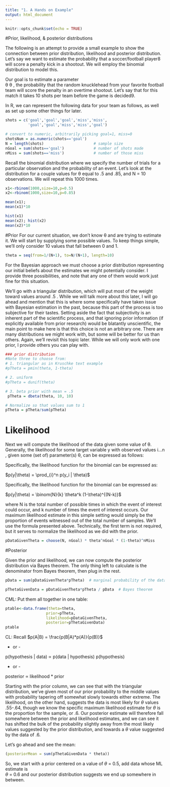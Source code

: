 ```yaml
---
title: "1. A Hands on Example"
output: html_document
---
```


```r
knitr::opts_chunk$set(echo = TRUE)
```
#Prior, likelihood, & posterior distributions

The following is an attempt to provide a small example to show the connection between prior distribution, likelihood and posterior distribution. Let’s say we want to estimate the probability that a soccer/football player8 will score a penalty kick in a shootout. We will employ the binomial distribution to model this.

Our goal is to estimate a parameter  
θ
θ , the probability that the random knucklehead from your favorite football team will score the penalty in an overtime shootout. Let’s say that for this match it takes 10 shots per team before the game is decided9.

In R, we can represent the following data for your team as follows, as well as set up some other things for later.
```r
shots = c('goal','goal','goal','miss','miss',
          'goal','goal','miss','miss','goal')

# convert to numeric, arbitrarily picking goal=1, miss=0
shotsNum = as.numeric(shots=='goal')
N = length(shots)                      # sample size
nGoal = sum(shots=='goal')             # number of shots made
nMiss = sum(shots=='miss')             # number of those miss

```

Recall the binomial distribution where we specify the number of trials for a particular observation and the probability of an event. Let’s look at the distribution for a couple values for θ equal to .5 and .85, and N = 10 observations. We will repeat this 1000 times.



```r

x1<-rbinom(1000,size=10,p=0.5)
x2<-rbinom(1000,size=10,p=0.85)

mean(x1); 
mean(x1)*10

hist(x1)
mean(x2); hist(x2)
mean(x2)*10

```

#Prior
For our current situation, we don’t know θ and are trying to estimate it. We will start by supplying some possible values. To keep things simple, we’ll only consider 10 values that fall between 0 and 1.

```r
theta = seq(from=1/(N+1), to=N/(N+1), length=10)

```

For the Bayesian approach we must choose a prior distribution representing our initial beliefs about the estimates we might potentially consider. I provide three possibilities, and note that any one of them would work just fine for this situation. 

We’ll go with a triangular distribution, which will put most of the weight toward values around .5 . While we will talk more about this later, I will go ahead and mention that this is where some specifically have taken issue with Bayesian estimation in the past, because this part of the process is too subjective for their tastes. Setting aside the fact that subjectivity is an inherent part of the scientific process, and that ignoring prior information (if explicitly available from prior research) would be blatantly unscientific, the main point to make here is that this choice is not an arbitrary one. There are many distributions we might work with, but some will be better for us than others. Again, we’ll revisit this topic later. While we will only work with one prior, I provide others you can play with.

```r
### prior distribution
#Note three to choose from:
# 1. triangular as in Kruschke text example
#pTheta = pmin(theta, 1-theta)

# 2. uniform
#pTheta = dunif(theta)

# 3. beta prior with mean = .5
 pTheta = dbeta(theta, 10, 10)

# Normalize so that values sum to 1
pTheta = pTheta/sum(pTheta) 
```

# Likelihood
Next we will compute the likelihood of the data given some value of θ. Generally, the likelihood for some target variable y with observed values
i…n , given some (set of) parameter(s) θ, can be expressed as follows:


Specifically, the likelihood function for the binomial can be expressed as:


$p(y|\theta) = \prod_{i}^n p(y_i | \theta)$

Specifically, the likelihood function for the binomial can be expressed as:


$p(y|\theta) = \binom{N}{k} \theta^k (1-\theta)^{(N-k)}$



where N is the total number of possible times in which the event of interest could occur, and k number of times the event of interest occurs. Our maximum likelihood estimate in this simple setting would simply be the proportion of events witnessed out of the total number of samples. We’ll use the formula presented above. Technically, the first term is not required, but it serves to normalize the likelihood as we did with the prior.

```r
pDataGivenTheta = choose(N, nGoal) * theta^nGoal * (1-theta)^nMiss

```

#Posterior

Given the prior and likelihood, we can now compute the posterior distribution via Bayes theorem. The only thing left to calculate is the denominator from Bayes theorem, then plug in the rest.
```r
pData = sum(pDataGivenTheta*pTheta)  # marginal probability of the data

pThetaGivenData = pDataGivenTheta*pTheta / pData  # Bayes theorem
```

CML: Put them all together in one table:
```r
ptable<-data.frame(theta=theta, 
                  prior=pTheta,   
                  likelihood=pDataGivenTheta,
                  posterior=pThetaGivenData)
ptable
```

CL: Recall
$p(A|B) = \frac{p(B|A)*p(A)}{p(B)}$

- or - 

p(hypothesis | data) $\propto$ p(data | hypothesis) p(hypothesis)

 - or -
 
 posterior $\propto$ likelihood * prior
 
 
Starting with the prior column, we can see that with the triangular distribution, we’ve given most of our prior probability to the middle values with probability tapering off somewhat slowly towards either extreme. The likelihood, on the other hand, suggests the data is most likely for $\theta$  values .55-.64, though we know the specific maximum likelihood estimate for $\theta$ is the proportion for the sample, or .6. Our posterior estimate will therefore fall somewhere between the prior and likelihood estimates, and we can see it has shifted the bulk of the probability slightly away from the most likely values suggested by the prior distribution, and towards a $\theta$ value suggested by the data of .6.

Let's go ahead and see the mean:
```r
(posteriorMean = sum(pThetaGivenData * theta))
```
So, we start with a prior centered on a value of $\theta$ = 0.5, add data whose ML estimate is  
$\theta$ = 0.6 and our posterior distribution suggests we end up somewhere in between.
